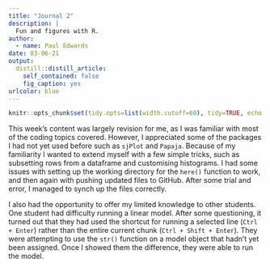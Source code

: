 ```yaml
---
title: "Journal 2"
description: |
  Fun and figures with R.
author:
  - name: Paul Edwards
date: 03-06-21
output:
  distill::distill_article:
    self_contained: false
    fig_caption: yes
urlcolor: blue
---
```


```r
knitr::opts_chunk$set(tidy.opts=list(width.cutoff=60), tidy=TRUE, echo = TRUE)
```

This week's content was largely revision for me, as I was familiar with most of the coding topics covered. However, I appreciated some of the packages I had not yet used before such as `sjPlot` and `Papaja`. Because of my familiarity I wanted to extend myself with a few simple tricks, such as subsetting rows from a dataframe and customising histograms. I had some issues with setting up the working directory for the `here()` function to work, and then again with pushing updated files to GitHub. After some trial and error, I managed to synch up the files correctly.

I also had the opportunity to offer my limited knowledge to other students. One student had difficulty running a linear model. After some questioning, it turned out that they had used the shortcut for running a selected line (`Ctrl + Enter`) rather than the entire current chunk (`Ctrl + Shift + Enter`). They were attempting to use the `str()` function on a model object that hadn't yet been assigned. Once I showed them the difference, they were able to run the model.